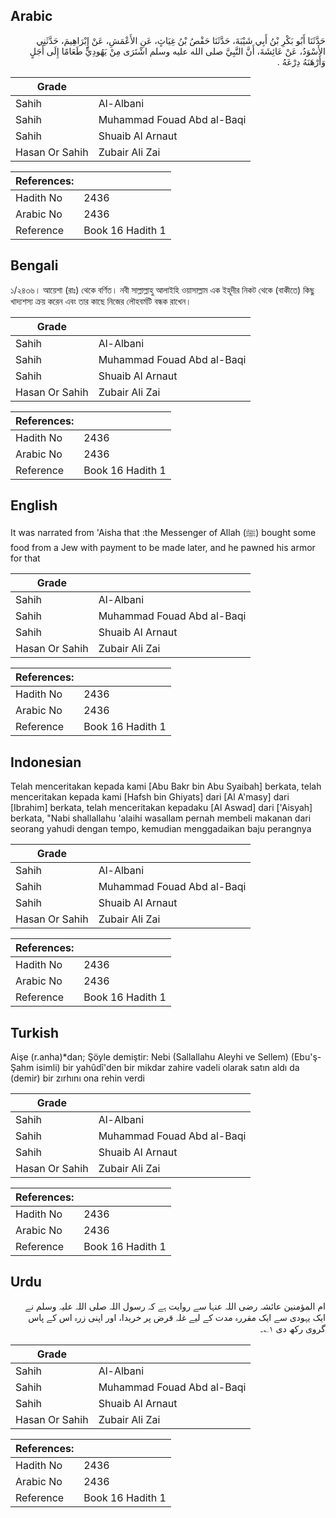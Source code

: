 ## Arabic


<div dir="rtl" lang="ar" style={{fontSize:'larger',backgroundColor:'#f8f9fa',padding:20}}>
حَدَّثَنَا أَبُو بَكْرِ بْنُ أَبِي شَيْبَةَ، حَدَّثَنَا حَفْصُ بْنُ غِيَاثٍ، عَنِ الأَعْمَشِ، عَنْ إِبْرَاهِيمَ، حَدَّثَنِي الأَسْوَدُ، عَنْ عَائِشَةَ، أَنَّ النَّبِيَّ صلى الله عليه وسلم اشْتَرَى مِنْ يَهُودِيٍّ طَعَامًا إِلَى أَجَلٍ وَأَرْهَنَهُ دِرْعَهُ ‏.‏
</div>
<div style={{backgroundColor:'#f8f9fa',padding:20, marginBottom: 10}}><table> <thead> <tr> <th>Grade</th> <th></th> </tr> </thead> <tbody> <tr><td>Sahih</td><td>Al-Albani</td></tr><tr><td>Sahih</td><td>Muhammad Fouad Abd al-Baqi</td></tr><tr><td>Sahih</td><td>Shuaib Al Arnaut</td></tr><tr><td>Hasan Or Sahih</td><td>Zubair Ali Zai</td></tr></tbody></table><table> <thead> <tr> <th>References:</th> <th></th> </tr> </thead> <tbody><tr><td>Hadith No</td><td>2436</td></tr><tr><td>Arabic No</td><td>2436</td></tr><tr><td>Reference</td><td>Book 16 Hadith 1</td></tr></tbody></table></div>

## Bengali


<div dir="ltr" lang="bn" style={{fontSize:'larger',backgroundColor:'#f8f9fa',padding:20}}>
১/২৪৩৬। আয়েশা (রাঃ) থেকে বর্ণিত। নবী সাল্লাল্লাহু আলাইহি ওয়াসাল্লাম এক ইহূদীর নিকট থেকে (বাকীতে) কিছু খাদ্যশস্য ক্রয় করেন এবং তার কাছে নিজের লৌহবর্মটি বন্ধক রাখেন।
</div>
<div style={{backgroundColor:'#f8f9fa',padding:20, marginBottom: 10}}><table> <thead> <tr> <th>Grade</th> <th></th> </tr> </thead> <tbody> <tr><td>Sahih</td><td>Al-Albani</td></tr><tr><td>Sahih</td><td>Muhammad Fouad Abd al-Baqi</td></tr><tr><td>Sahih</td><td>Shuaib Al Arnaut</td></tr><tr><td>Hasan Or Sahih</td><td>Zubair Ali Zai</td></tr></tbody></table><table> <thead> <tr> <th>References:</th> <th></th> </tr> </thead> <tbody><tr><td>Hadith No</td><td>2436</td></tr><tr><td>Arabic No</td><td>2436</td></tr><tr><td>Reference</td><td>Book 16 Hadith 1</td></tr></tbody></table></div>

## English


<div dir="ltr" lang="en" style={{fontSize:'larger',backgroundColor:'#f8f9fa',padding:20}}>
It was narrated from 'Aisha that :the Messenger of Allah (ﷺ) bought some food from a Jew with payment to be made later, and he pawned his armor for that
</div>
<div style={{backgroundColor:'#f8f9fa',padding:20, marginBottom: 10}}><table> <thead> <tr> <th>Grade</th> <th></th> </tr> </thead> <tbody> <tr><td>Sahih</td><td>Al-Albani</td></tr><tr><td>Sahih</td><td>Muhammad Fouad Abd al-Baqi</td></tr><tr><td>Sahih</td><td>Shuaib Al Arnaut</td></tr><tr><td>Hasan Or Sahih</td><td>Zubair Ali Zai</td></tr></tbody></table><table> <thead> <tr> <th>References:</th> <th></th> </tr> </thead> <tbody><tr><td>Hadith No</td><td>2436</td></tr><tr><td>Arabic No</td><td>2436</td></tr><tr><td>Reference</td><td>Book 16 Hadith 1</td></tr></tbody></table></div>

## Indonesian


<div dir="ltr" lang="id" style={{fontSize:'larger',backgroundColor:'#f8f9fa',padding:20}}>
Telah menceritakan kepada kami [Abu Bakr bin Abu Syaibah] berkata, telah menceritakan kepada kami [Hafsh bin Ghiyats] dari [Al A'masy] dari [Ibrahim] berkata, telah menceritakan kepadaku [Al Aswad] dari ['Aisyah] berkata, "Nabi shallallahu 'alaihi wasallam pernah membeli makanan dari seorang yahudi dengan tempo, kemudian menggadaikan baju perangnya
</div>
<div style={{backgroundColor:'#f8f9fa',padding:20, marginBottom: 10}}><table> <thead> <tr> <th>Grade</th> <th></th> </tr> </thead> <tbody> <tr><td>Sahih</td><td>Al-Albani</td></tr><tr><td>Sahih</td><td>Muhammad Fouad Abd al-Baqi</td></tr><tr><td>Sahih</td><td>Shuaib Al Arnaut</td></tr><tr><td>Hasan Or Sahih</td><td>Zubair Ali Zai</td></tr></tbody></table><table> <thead> <tr> <th>References:</th> <th></th> </tr> </thead> <tbody><tr><td>Hadith No</td><td>2436</td></tr><tr><td>Arabic No</td><td>2436</td></tr><tr><td>Reference</td><td>Book 16 Hadith 1</td></tr></tbody></table></div>

## Turkish


<div dir="ltr" lang="tr" style={{fontSize:'larger',backgroundColor:'#f8f9fa',padding:20}}>
Aişe (r.anha)*dan; Şöyle demiştir: Nebi (Sallallahu Aleyhi ve Sellem) (Ebu'ş-Şahm isimli) bir yahûdî'den bir mikdar zahire vadeli olarak satın aldı da (demir) bir zırhını ona rehin verdi
</div>
<div style={{backgroundColor:'#f8f9fa',padding:20, marginBottom: 10}}><table> <thead> <tr> <th>Grade</th> <th></th> </tr> </thead> <tbody> <tr><td>Sahih</td><td>Al-Albani</td></tr><tr><td>Sahih</td><td>Muhammad Fouad Abd al-Baqi</td></tr><tr><td>Sahih</td><td>Shuaib Al Arnaut</td></tr><tr><td>Hasan Or Sahih</td><td>Zubair Ali Zai</td></tr></tbody></table><table> <thead> <tr> <th>References:</th> <th></th> </tr> </thead> <tbody><tr><td>Hadith No</td><td>2436</td></tr><tr><td>Arabic No</td><td>2436</td></tr><tr><td>Reference</td><td>Book 16 Hadith 1</td></tr></tbody></table></div>

## Urdu


<div dir="rtl" lang="ur" style={{fontSize:'larger',backgroundColor:'#f8f9fa',padding:20}}>
ام المؤمنین عائشہ رضی اللہ عنہا سے روایت ہے کہ رسول اللہ صلی اللہ علیہ وسلم نے ایک یہودی سے ایک مقررہ مدت کے لیے غلہ قرض پر خریدا، اور اپنی زرہ اس کے پاس گروی رکھ دی ۱؎۔
</div>
<div style={{backgroundColor:'#f8f9fa',padding:20, marginBottom: 10}}><table> <thead> <tr> <th>Grade</th> <th></th> </tr> </thead> <tbody> <tr><td>Sahih</td><td>Al-Albani</td></tr><tr><td>Sahih</td><td>Muhammad Fouad Abd al-Baqi</td></tr><tr><td>Sahih</td><td>Shuaib Al Arnaut</td></tr><tr><td>Hasan Or Sahih</td><td>Zubair Ali Zai</td></tr></tbody></table><table> <thead> <tr> <th>References:</th> <th></th> </tr> </thead> <tbody><tr><td>Hadith No</td><td>2436</td></tr><tr><td>Arabic No</td><td>2436</td></tr><tr><td>Reference</td><td>Book 16 Hadith 1</td></tr></tbody></table></div>